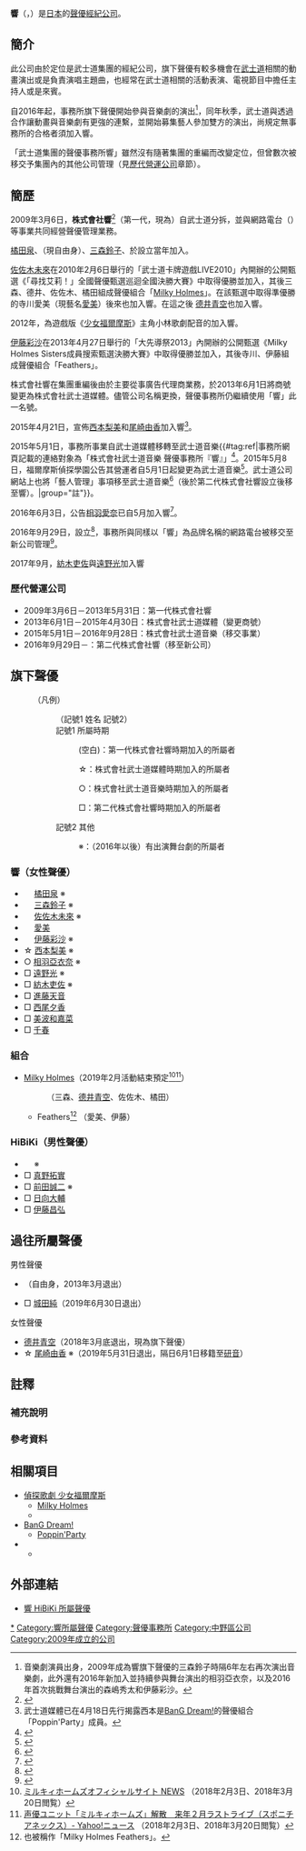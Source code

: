 {{Infobox company
| name = 響
| name_en = HiBiKi
| logo =
| logo_size =
| logo_caption =
| image = File:Sumitomo nakanosakaue building.JPG
| image_size =
| image_caption = 公司所在的住友中野坂上大樓
| native_name = 響（ひびき）
| native_name_lang = ja
| other_name =
| type =
| industry =
| foundation = 2009年3月6日（第一代株式會社響）
| founder =
| area_served =
| key_people =
| products =
| brands =
| services = 藝人管理<br />營運粉絲俱樂部
| owner = {{tsl|ja|響 (企業)||株式會社響}}
| ratio =
| rating =
| homepage = {{URL|http://hibiki-cast.jp/}}
| location = {{JPN}}<br />[[東京都|東京都]][[中野區|中野區]][[中央_(中野區)|中央]]一丁目38番1號<br />{{tsl|ja|住友中野坂上ビル|住友中野坂上大樓}}6階
| zip_code = [[〒|〒]]164-0011
}}
'''響'''（{{lang-ja|響}}，{{lang-en|HiBiKi}}）是[[日本|日本]]{{tsl|ja|ブシロードグループ|武士道集團}}的[[聲優|聲優]][[經紀公司|經紀公司]]。

== 簡介 ==
此公司由於定位是武士道集團的經紀公司，旗下聲優有較多機會在[[武士道_(公司)|武士道]]相關的動畫演出或是負責演唱主題曲，也經常在武士道相關的活動表演、電視節目中擔任主持人或是來賓。

自2016年起，事務所旗下聲優開始參與音樂劇的演出<ref group="註">音樂劇演員出身，2009年成為響旗下聲優的三森鈴子時隔6年左右再次演出音樂劇，此外還有2016年新加入並持續參與舞台演出的相羽亞衣奈，以及2016年首次挑戰舞台演出的森嶋秀太和伊藤彩沙。</ref>，同年秋季，武士道與{{tsl|ja|ネルケプランニング|Nelke Planning}}透過合作讓動畫與音樂劇有更強的連繫，並開始募集藝人參加雙方的演出，尚規定無事務所的合格者須加入響。

「武士道集團的聲優事務所響」雖然沒有隨著集團的重編而改變定位，但曾數次被移交予集團內的其他公司管理（見[[#歷代營運公司|歷代營運公司]]章節）。

== 簡歷 ==
2009年3月6日，'''株式會社響'''<ref>{{Cite web|url=http://bushiroad.com/company/publicity/press/20090407.pdf|script-title=ja:インターネットラジオ ポータルサイト「響(ひびき)」スタジオ グランドオープン！！|date=2009-04-07|publisher=武士道|accessdate=2016-11-06|language=ja|archive-date=2015-01-09|archive-url=https://web.archive.org/web/20150109235326/http://bushiroad.com/company/publicity/press/20090407.pdf|dead-url=yes}}</ref>（第一代，現為{{tsl|ja|ブシロードメディア|武士道媒體|株式會社武士道媒體}}）自武士道分拆，並與網路電台（{{tsl|ja|HiBiKi Radio Station||響 -HiBiKi Radio Station-}}）等事業共同經營聲優管理業務。

[[橘田泉|橘田泉]]、{{tsl|ja|中本順久}}（現自由身）、[[三森鈴子|三森鈴子]]、於設立當年加入。

[[佐佐木未來|佐佐木未來]]在2010年2月6日舉行的「武士道卡牌遊戲LIVE2010」內開辦的公開甄選《「尋找艾莉！」全國聲優甄選巡迴全國決勝大賽》中取得優勝並加入，其後三森、德井、佐佐木、橘田組成聲優組合「[[Milky_Holmes|Milky Holmes]]」。在該甄選中取得準優勝的寺川愛美（現藝名[[愛美|愛美]]）後來也加入響。在這之後
[[德井青空|德井青空]]也加入響。

2012年，為遊戲版《[[侦探歌剧_少女福尔摩斯|少女福爾摩斯]]》主角小林歌劇配音的{{tsl|ja|森嶋秀太}}加入響。

[[伊藤彩沙|伊藤彩沙]]在2013年4月27日舉行的「大先導祭2013」內開辦的公開甄選《Milky Holmes Sisters成員搜索甄選決勝大賽》中取得優勝並加入，其後寺川、伊藤組成聲優組合「Feathers」。

株式會社響在集團重編後由於主要從事廣告代理商業務，於2013年6月1日將商號變更為株式會社武士道媒體。儘管公司名稱更換，聲優事務所仍繼續使用「響」此一名號。

2015年4月21日，宣佈[[西本梨美|西本梨美]]和[[尾崎由香|尾崎由香]]加入響<ref group="註">武士道媒體已在4月18日先行揭露西本是[[BanG_Dream!|BanG Dream!]]的聲優組合「Poppin'Party」成員。</ref>。

2015年5月1日，事務所事業自武士道媒體移轉至武士道音樂{{#tag:ref|事務所網頁記載的連絡對象為「株式會社武士道音樂 聲優事務所『響』」<ref>{{Cite web|url=http://hibiki-cast.jp/|script-title=ja:響 HiBiKi 所属声優|publisher=響|accessdate=2016-11-06|language=ja|deadurl=yes|archiveurl=https://web.archive.org/web/20161106075036/http://hibiki-cast.jp/|archivedate=2016-11-06}}</ref>。2015年5月8日，福爾摩斯偵探學園公告其營運者自5月1日起變更為武士道音樂<ref>{{Cite web|url=https://finn-neo.com/user.cgi?pageno=20&actmode=NewsArticleList&public=1&fanclub_id=23|script-title=ja:ファンクラブ運営会社変更のお知らせ|date=2015-05-08|publisher=ホームズ探偵学院|accessdate=2016-11-06|language=ja|deadurl=yes|archiveurl=https://web.archive.org/web/20161106055902/https://finn-neo.com/user.cgi?pageno=20&actmode=NewsArticleList&public=1&fanclub_id=23|archivedate=2016-11-06}}</ref>。武士道公司網站上也將「藝人管理」事項移至武士道音樂<ref>{{Cite web|url=http://bushiroad.com/company/groupcompany.html|script-title=ja:グループ会社|date=2016-04-16|publisher=武士道|accessdate=2016-11-06|language=ja|deadurl=yes|archiveurl=https://web.archive.org/web/20160416032118/http://bushiroad.com/company/groupcompany.html|archivedate=2016-04-16}}</ref>（後於第二代株式會社響設立後移至響）。|group="註"}}。

2016年6月3日，公告[[相羽愛奈|相羽愛奈]]已自5月加入響<ref>{{Cite web|url=http://www.bushiroad-music.com/news.php?keyno=425|script-title=ja:声優事務所【響】新加入のお知らせ|date=2016-06-03|publisher=ブシロードミュージック|accessdate=2016-11-06|language=ja|archive-date=2017-03-26|archive-url=https://web.archive.org/web/20170326000922/http://www.bushiroad-music.com/news.php?keyno=425|dead-url=no}}</ref>。

2016年9月29日，{{tsl|ja|響 (企業)||第二代株式會社響}}設立<ref>{{Cite web|url=http://hibiki-radio.jp/company|script-title=ja:会社概要|publisher=響 -HiBiKi Radio Station-|accessdate=2016-11-06|language=ja|archive-date=2020-02-01|archive-url=https://web.archive.org/web/20200201195118/https://hibiki-radio.jp/company|dead-url=no}}</ref>，事務所與同樣以「響」為品牌名稱的網路電台被移交至新公司管理<ref>{{Cite web|url=https://www.bushiroad.com/company/groupcompany.html|script-title=ja:グループ会社|publisher=武士道|accessdate=2016-11-06|language=ja|archive-date=2016-10-23|archive-url=https://web.archive.org/web/20161023130645/http://bushiroad.com/company/groupcompany.html|dead-url=no}}</ref>。

2017年9月，[[紡木吏佐|紡木吏佐]]與[[遠野光|遠野光]]加入響

=== 歷代營運公司 ===
* 2009年3月6日－2013年5月31日：第一代株式會社響
* 2013年6月1日－2015年4月30日：株式會社武士道媒體（變更商號）
* 2015年5月1日－2016年9月28日：株式會社武士道音樂（移交事業）
* 2016年9月29日－：第二代株式會社響（移至新公司）

== 旗下聲優 ==
:（凡例）
::（記號1 姓名 記號2）
::記號1 所屬時期<dl><dd>(空白)：第一代株式會社響時期加入的所屬者</dd><dd>☆：株式會社武士道媒體時期加入的所屬者</dd><dd>○：株式會社武士道音樂時期加入的所屬者</dd><dd>□：第二代株式會社響時期加入的所屬者</dd></dl>
::記號2 其他
:::※：（2016年以後）有出演舞台劇的所屬者

=== 響（女性聲優） ===

* 　 [[橘田泉|橘田泉]] ※
* 　 [[三森鈴子|三森鈴子]] ※
* 　 [[佐佐木未來|佐佐木未來]] ※
* 　 [[愛美|愛美]]
* 　 [[伊藤彩沙|伊藤彩沙]] ※
* ☆ [[西本梨美|西本梨美]] ※
* ○ [[相羽亞衣奈|相羽亞衣奈]] ※
* □ [[遠野光|遠野光]] ※
* □ [[紡木吏佐|紡木吏佐]] ※
* □ [[進藤天音|進藤天音]] 
* □ [[西尾夕香|西尾夕香]]
* □ [[美波和嘉菜|美波和嘉菜]]
* □ [[千春|千春]]

=== 組合 ===

* [[Milky_Holmes|Milky Holmes]]（2019年2月活動結束預定<ref>[http://milky-holmes.com/unit/news/ ミルキィホームズオフィシャルサイト NEWS] {{Wayback|url=http://milky-holmes.com/unit/news/ |date=20180203212026 }}（2018年2月3日、2018年3月20日閲覧）</ref><ref>[https://headlines.yahoo.co.jp/hl?a=20180203-00000166-spnannex-ent 声優ユニット「ミルキィホームズ」解散　来年２月ラストライブ（スポニチアネックス）- Yahoo!ニュース] {{Wayback|url=https://headlines.yahoo.co.jp/hl?a=20180203-00000166-spnannex-ent |date=20180204000218 }}（2018年2月3日、2018年3月20日閲覧）</ref>）<dl><dd>（三森、[[德井青空|德井青空]]、佐佐木、橘田）</dd></dl>
** Feathers<ref group="註">也被稱作「Milky Holmes Feathers」。</ref>  （愛美、伊藤）

=== HiBiKi（男性聲優） ===

* 　 {{tsl|ja|森嶋秀太}} ※
* □ [[真野拓實|真野拓實]]
* □ [[前田誠二|前田誠二]] ※
* □ [[日向大輔|日向大輔]]
* □ [[伊藤昌弘|伊藤昌弘]]

== 過往所屬聲優 ==

;男性聲優

* {{tsl|ja|中本順久}}（自由身，2013年3月退出）
* □ [[城田純|城田純]]（2019年6月30日退出）

;女性聲優

* [[德井青空|德井青空]]（2018年3月底退出，現為{{tsl|ja|エイベックス・ピクチャーズ|avex pictures}}旗下聲優）
* ☆ [[尾崎由香|尾崎由香]] ※（2019年5月31日退出，隔日6月1日移籍至[[研音|研音]]）

== 註釋 ==
=== 補充說明 ===
{{Reflist|group="註"}}

=== 參考資料 ===
{{Reflist}}

== 相關項目 ==
* [[偵探歌劇_少女福爾摩斯|偵探歌劇 少女福爾摩斯]]
** [[Milky_Holmes|Milky Holmes]]
** {{tsl|ja|みるみるミルキィ|Mirumiru Milky}}
* [[BanG_Dream!|BanG Dream!]]
** [[Poppin'Party|Poppin'Party]]
* {{tsl|ja|月刊ブシロード#月刊ブシロードTV|月刊武士道|月刊武士道TV}}
** {{tsl|ja|月刊ブシロード#アヤユカ|月刊武士道|彩由香}}

== 外部連結 ==
* [http://hibiki-cast.jp/ 響 HiBiKi 所屬聲優]{{Wayback|url=http://hibiki-cast.jp/ |date=20161106075036 }}{{ja}}

{{響}}
{{DEFAULTSORT:HiBiKi}}
[[Category:響|*]]
[[Category:響所屬聲優|Category:響所屬聲優]]
[[Category:聲優事務所|Category:聲優事務所]]
[[Category:中野區公司|Category:中野區公司]]
[[Category:2009年成立的公司|Category:2009年成立的公司]]